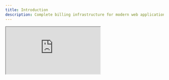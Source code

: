 ```yaml
---
title: Introduction
description: Complete billing infrastructure for modern web applications with React components, CLI tooling, and full-stack integration
---
```



<div style={{ position: 'relative', paddingBottom: '56.25%', height: 0, overflow: 'hidden', borderRadius: 12 }}>
  <iframe
    src="https://www.youtube.com/embed/32RVbEllEi0"
    title="Billing SDK Overview"
    style={{ position: 'absolute', top: 0, left: 0, width: '100%', height: '100%', border: 0 }}
    allow="accelerometer; autoplay; clipboard-write; encrypted-media; gyroscope; picture-in-picture; web-share"
    referrerPolicy="strict-origin-when-cross-origin"
    allowFullScreen
  />
</div>

Billing SDK is a **complete billing infrastructure solution** that combines modern React components with powerful CLI tooling and full-stack integration, designed to help you ship billing features faster than ever.

Whether you're building a SaaS startup or adding billing to an existing application, Billing SDK provides everything you need: beautiful, production-ready UI components, automated project setup, and seamless payment provider integration.

<Callout title="Built on shadcn/ui">
  All components are built on top of shadcn/ui primitives for consistent design and seamless integration with your existing projects.
</Callout>

## What's Included

Billing SDK provides a complete billing ecosystem with multiple tools and components:

<Cards>
  <Card title="🎨 UI Components Library">
    Beautiful, production-ready billing components including pricing tables, subscription management, usage meters, and cancellation flows.
  </Card>

  <Card title="🛠️ CLI Tool">
    Powerful command-line interface for project initialization, component installation, and framework integration with payment providers.
  </Card>

  <Card title="⚡ Framework Templates">
    Pre-built templates for Next.js with complete API routes, webhooks, and payment provider integration for Dodo Payments.
  </Card>

  <Card title="🔧 Full-Stack Integration">
    Ready-to-use API endpoints for checkout, customer management, product catalog, and webhook handling.
  </Card>

  <Card title="📊 Component Registry">
    Centralized registry system for distributing and managing billing components across projects.
  </Card>

  <Card title="🎯 Developer Experience">
    TypeScript-first approach with comprehensive documentation, examples, and automated setup workflows.
  </Card>
</Cards>

## Component Categories

### Pricing & Conversion
- **Pricing Tables**: Multiple variants (1-column, 2-column, 3-column) with themes and responsive design
- **Banners**: Promotional and notification banners for marketing campaigns

### Subscription Management
- **Subscription Dashboard**: Complete interface for managing active subscriptions
- **Plan Updates**: Upgrade/downgrade flows with confirmation dialogs
- **Payment Methods**: Secure payment method selection and management
- **Invoice History**: Customer invoice display and download capabilities

### Usage & Analytics
- **Usage Meters**: Linear and circular progress indicators for quota tracking
- **Usage Tables**: Detailed usage statistics and consumption reports

### Customer Experience
- **Cancellation Flow**: User-friendly cancellation with retention features
- **Customer Portal**: Self-service account management interface

## Quick Start Options

Choose the approach that fits your project:

### 🚀 New Project (Recommended)
```bash
npx @billingsdk/cli init
```
Perfect for starting fresh with complete billing infrastructure, API routes, and payment integration.

### 🔧 Existing Project
```bash
npx @billingsdk/cli add pricing-table-one
```
Add individual components to your current setup using the CLI or shadcn/ui registry.

### 📚 Manual Installation
```bash
npx shadcn@latest add https://billingsdk.com/r/component-name.json
```
Install components directly using shadcn/ui for maximum flexibility.

## Key Features

### Developer Experience
- 🛠️ **CLI Tool** - Interactive setup, component management, and project scaffolding
- ⚡ **One-Command Setup** - Initialize complete billing infrastructure instantly
- 📚 **Comprehensive Documentation** - Guides, examples, and API references
- 🛡️ **TypeScript First** - Full type safety and excellent IDE support

### Component Library
- 🎨 **Multiple Themes** - Classic, minimal, and custom theme variants
- 📱 **Responsive Design** - Mobile-first approach that works across all devices
- 🔧 **Highly Customizable** - CSS variables and theme customization
- 🎯 **Accessibility Ready** - WCAG compliant components with keyboard navigation

### Full-Stack Integration
- 🔌 **Payment Providers** - Ready-to-use Dodo Payments integration
- 🪝 **Webhook Handling** - Automated webhook processing and signature verification
- 📊 **API Routes** - Complete REST API for billing operations
- 🔄 **Real-time Updates** - Live subscription status and usage tracking

### Enterprise Ready
- 🏗️ **Production Tested** - Battle-tested components used in production
- 📈 **Scalable Architecture** - Built to handle high-traffic billing operations
- 🔒 **Security Focused** - Secure payment processing and data handling
- 🎛️ **Monitoring Ready** - Built-in logging and error tracking

## Core Concepts

### Plan Interface
The **[Plan Interface](/docs/interfaces)** is the core data structure that powers all billing components. It defines pricing plans with features, pricing tiers, billing information, and subscription details used consistently across the entire component library.

### Component Registry
Billing SDK uses a sophisticated **[Component Registry](/docs/cli#component-registry)** system that allows for:
- Centralized component distribution
- Version management and updates
- Automated dependency resolution
- Consistent theming across all components

### Framework Integration
Seamless integration with modern frameworks:
- ✅ **Next.js** (App Router) - Full support with API routes and server actions
- 🚧 **Express.js** - Backend API integration (coming soon)
- 🚧 **Additional Frameworks** - Based on community demand

## AI-Ready Documentation

Billing SDK provides an **[LLMs-full.txt](https://billingsdk.com/llms-full.txt)** file that helps AI models understand how to interact with these components. This enables better AI-assisted development and automated code generation.

## Prerequisites

While not strictly required, familiarity with these technologies will enhance your experience:
- **React** - Component composition and state management
- **TypeScript** - Type safety and better developer experience
- **Tailwind CSS** - Styling and theming customization
- **Next.js** - Full-stack application development

Ready to get started? Choose your path above or explore the **[CLI documentation](/docs/cli)** for detailed setup instructions.
